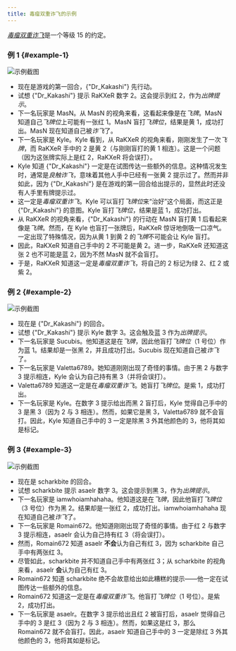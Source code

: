 ```yaml
---
title: 毒瘤双重诈飞的示例
---
```


[_毒瘤双重诈飞_](../level-15.mdx#the-pestilent-double-bluff-pdb)是一个等级 15 的约定。

### 例 1 \{#example-1\}

![示例截图](/img/examples/pestilent-double-bluff.png)

- 现在是游戏的第一回合，{"Dr_Kakashi"} 先行动。
- 试想 {"Dr_Kakashi"} 提示 RaKXeR 数字 2。这会提示到红 2，作为*出牌提示*。
- 下一名玩家是 MasN。从 MasN 的视角来看，这看起来像是在*飞牌*。MasN 知道自己*飞牌位*上可能有一张红 1。MasN 盲打*飞牌位*，结果是黄 1，成功打出。MasN 现在知道自己被*诈飞*了。
- 下一名玩家是 Kyle。Kyle 看到，从 RaKXeR 的视角来看，刚刚发生了一次*飞牌*，而 RaKXeR 手中的 2 是黄 2（与刚刚盲打的黄 1 相连）。这是一个问题（因为这张牌实际上是红 2，RaKXeR 将会误打）。
- Kyle 知道 {"Dr_Kakashi"} 一定是在试图传达一些额外的信息。这种情况发生时，通常是*良触诈飞*，意味着其他人手中已经有一张黄 2 提示过了。然而并非如此，因为 {"Dr_Kakashi"} 是在游戏的第一回合给出提示的，显然此时还没有人手里有牌提示过。
- 这一定是*毒瘤双重诈飞*。Kyle 可以盲打*飞牌位*来“治好”这个局面，而这正是 {"Dr_Kakashi"} 的意图。Kyle 盲打*飞牌位*，结果是蓝 1，成功打出。
- 从 RaKXeR 的视角来看，{"Dr_Kakashi"} 的行动在 MasN 盲打黄 1 后看起来像是*飞牌*。然而，在 Kyle 也盲打一张牌后，RaKXeR 惊讶地倒吸一口凉气。一定出现了特殊情况，因为从黄 1 到黄 2 的*飞牌*不可能会让 Kyle 盲打。
- 因此，RaKXeR 知道自己手中的 2 不可能是黄 2。进一步，RaKXeR 还知道这张 2 也不可能是蓝 2，因为不然 MasN 就不会盲打。
- 于是，RaKXeR 知道这一定是*毒瘤双重诈飞*，将自己的 2 标记为绿 2、红 2 或紫 2。

### 例 2 \{#example-2\}

![示例截图](/img/examples/pestilent-double-bluff-2.png)

- 现在是 {"Dr_Kakashi"} 的回合。
- 试想 {"Dr_Kakashi"} 提示 Kyle 数字 3。这会触及蓝 3 作为*出牌提示*。
- 下一名玩家是 Sucubis。他知道这是在*飞牌*，因此他盲打*飞牌位*（1 号位）作为蓝 1。结果却是一张黑 2，并且成功打出。Sucubis 现在知道自己被*诈飞*了。
- 下一名玩家是 Valetta6789。她知道刚刚出现了奇怪的事情。由于黑 2 与数字 3 提示相连，Kyle 会认为自己持有黑 3（并将会误打）。
- Valetta6789 知道这一定是在*毒瘤双重诈飞*。她盲打*飞牌位*。是紫 1，成功打出。
- 下一名玩家是 Kyle。在数字 3 提示给出而黑 2 盲打后，Kyle 觉得自己手中的 3 是黑 3（因为 2 与 3 相连）。然而，如果它是黑 3，Valetta6789 就不会盲打。因此，Kyle 知道自己手中的 3 一定是除黑 3 外其他颜色的 3，他将其如是标记。

### 例 3 \{#example-3\}

![示例截图](/img/examples/pestilent-double-bluff-3.png)

- 现在是 scharkbite 的回合。
- 试想 scharkbite 提示 asaelr 数字 3。这会提示到黑 3，作为*出牌提示*。
- 下一名玩家是 iamwhoiamhahaha。他知道这是在*飞牌*，因此他盲打*飞牌位*（3 号位）作为黑 2。结果却是一张红 2，成功打出。iamwhoiamhahaha 现在知道自己被*诈飞*了。
- 下一名玩家是 Romain672。他知道刚刚出现了奇怪的事情。由于红 2 与数字 3 提示相连，asaelr 会认为自己持有红 3（将会误打）。
- 然而，Romain672 知道 asaelr **不会**认为自己有红 3，因为 scharkbite 自己手中有两张红 3。
- 尽管如此，scharkbite 并不知道自己手中有两张红 3；从 scharkbite 的视角来看，asaelr **会**认为自己有红 3。
- Romain672 知道 scharkbite 绝不会故意给出如此糟糕的提示——他一定在试图传达一些额外的信息。
- Romain672 知道这一定是在*毒瘤双重诈飞*。他盲打*飞牌位*（1 号位）。是紫 2，成功打出。
- 下一名玩家是 asaelr。在数字 3 提示给出且红 2 被盲打后，asaelr 觉得自己手中的 3 是红 3（因为 2 与 3 相连）。然而，如果这是红 3，那么 Romain672 就不会盲打。因此，asaelr 知道自己手中的 3 一定是除红 3 外其他颜色的 3，他将其如是标记。

